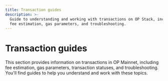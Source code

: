 ```yaml
---
title: Transaction guides
description: >-
  Guide to understanding and working with transactions on OP Stack, including
  fee estimation, gas parameters, and troubleshooting.
---
```


# Transaction guides

This section provides information on transactions in OP Mainnet, including fee estimation, gas parameters, transaction statuses, and troubleshooting. You'll find guides to help you understand and work with these topics.

<CardGroup>
  <Card title="Learn about transaction fees" href="/app-developers/transactions/fees" icon="exchange-alt" />
  <Card title="Estimate transaction fees" href="/app-developers/transactions/estimates" icon="exchange-alt" />
  <Card title="Setting transaction gas parameters" href="/app-developers/transactions/parameters" icon="exchange-alt" />
  <Card title="Transaction statuses" href="/app-developers/transactions/statuses" icon="exchange-alt" />
  <Card title="Troubleshooting transactions" href="/app-developers/transactions/troubleshooting" icon="exchange-alt" />
</CardGroup>
